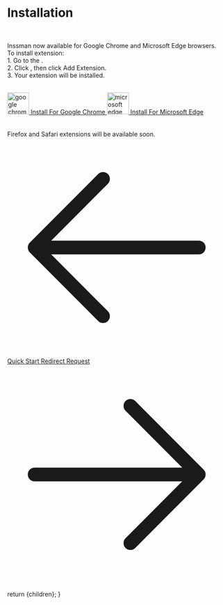 
<h1 className="text-4xl border-b border-neutral-200/20 pb-2 text-neutral-300">Installation</h1>

<br/>

Inssman now available for Google Chrome and Microsoft Edge browsers.
<br/>
To install extension:
<br/>
1\. Go to the <TextBG text="Browser Web Store" />.
<br/>
2\. Click <TextBG text="Add" />, then click Add Extension.
<br/>
3\. Your extension will be installed.
<br/>
<br/>

<div className="flex gap-4">
  <a className="flex flex-col justify-center items-center w-fit border border-neutral-200/20 hover:border-neutral-200/40 hover:text-neutral-300 px-2 py-1 rounded"
     href="https://chromewebstore.google.com/detail/inssman-open-source-modif/ghlpdbkhlenlfiglgphledhfhchjfjfk">
    <Image width="50" height="50" alt="google chrome" src="/assets/images/chrome.png" />
    Install For Google Chrome
  </a>
  <a className="flex flex-col justify-center items-center w-fit border border-neutral-200/20 hover:border-neutral-200/40 hover:text-neutral-300 px-2 py-1 rounded"
     href="https://microsoftedge.microsoft.com/addons/detail/obibnmkbiilpbkhpkoagnkkjlghlndpf">
    <Image width="50" height="50" alt="microsoft edge" src="/assets/images/edge.png" />
    Install For Microsoft Edge
  </a>
</div>

<br/>
<br/>
Firefox and Safari extensions will be available soon.

<div className="flex justify-between mt-20 mb-10">
  <a
    className="flex items-center w-fit h-10 p-px px-3 py-2 space-x-2 text-sm no-underline transition duration-200 cursor-pointer text-slate-100 bg-sky-600 hover:bg-sky-400 font-semiboldtext-center ustify-center group hover:shadow-2xl shadow-zinc-900 rounded-2xl"
    href="/docs/quick-start"
  >
    <svg xmlns="http://www.w3.org/2000/svg" fill="none" viewBox="0 0 24 24" stroke-width="1.5" stroke="currentColor" class="w-6 h-6">
      <path stroke-linecap="round" stroke-linejoin="round" d="M10.5 19.5L3 12m0 0l7.5-7.5M3 12h18" />
    </svg>
    Quick Start
  </a>
  <a
    className="flex items-center w-fit h-10 p-px px-3 py-2 space-x-2 text-sm no-underline transition duration-200 cursor-pointer text-slate-100 bg-sky-600 hover:bg-sky-400 font-semiboldtext-center ustify-center group hover:shadow-2xl shadow-zinc-900 rounded-2xl"
    href="/docs/redirect"
  >
    Redirect Request
    <svg xmlns="http://www.w3.org/2000/svg" fill="none" viewBox="0 0 24 24" stroke-width="1.5" stroke="currentColor" className="w-6 h-6">
      <path stroke-linecap="round" stroke-linejoin="round" d="M13.5 4.5L21 12m0 0l-7.5 7.5M21 12H3" />
    </svg>
  </a>
</div>


  return <MdxLayout>{children}</MdxLayout>;
}
